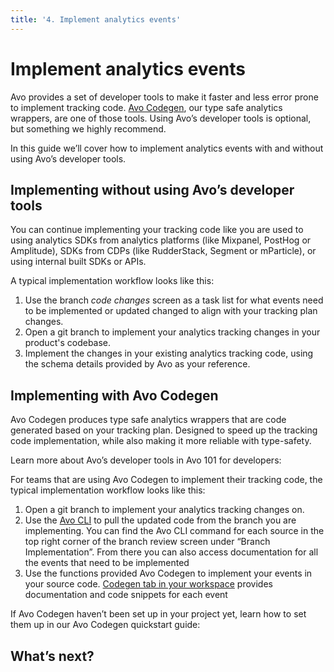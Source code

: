 ```yaml
---
title: '4. Implement analytics events'
---
```



# Implement analytics events

Avo provides a set of developer tools to make it faster and less error prone to implement tracking code. [Avo Codegen](/implementation/devs-101#avo-codegen-type-safe-analytics-wrappers), our type safe analytics wrappers, are one of those tools. Using Avo’s developer tools is optional, but something we highly recommend.

In this guide we’ll cover how to implement analytics events with and without using Avo’s developer tools.

## Implementing without using Avo’s developer tools

You can continue implementing your tracking code like you are used to using analytics SDKs from analytics platforms (like Mixpanel, PostHog or Amplitude), SDKs from CDPs (like RudderStack, Segment or mParticle), or using internal built SDKs or APIs.

A typical implementation workflow looks like this:

1. Use the branch _code changes_ screen as a task list for what events need to be implemented or updated changed to align with your tracking plan changes.
2. Open a git branch to implement your analytics tracking changes in your product's codebase.
3. Implement the changes in your existing analytics tracking code, using the schema details provided by Avo as your reference.

<PageLink
  image="/docs/images/svg/analyticsmanager.svg"
  title="Branch Code Changes"
  description="Read more on using the branch code changes screen for a simple and accurate implementation"
  href="/data-design/branches/code-changes"
/>

## Implementing with Avo Codegen

Avo Codegen produces type safe analytics wrappers that are code generated based on your tracking plan. Designed to speed up the tracking code implementation, while also making it more reliable with type-safety.

Learn more about Avo’s developer tools in Avo 101 for developers:

<PageLink
  image="/docs/images/svg/analyticsmanager.svg"
  title="Avo 101 for developers"
  description="Learn about Avo’s developer tools"
  href="/implementation/devs-101"
/>

For teams that are using Avo Codegen to implement their tracking code, the typical implementation workflow looks like this:

1. Open a git branch to implement your analytics tracking changes on.
2. Use the [Avo CLI](/implementation/cli) to pull the updated code from the branch you are implementing. You can find the Avo CLI command for each source in the top right corner of the branch review screen under “Branch Implementation”. From there you can also access documentation for all the events that need to be implemented
3. Use the functions provided Avo Codegen to implement your events in your source code. [Codegen tab in your workspace](https://www.avo.app/schemas/fwtXqAc0fCLy7b7oGW40/implement/fs/WUFObVFR4PVbZGtT1hQ5) provides documentation and code snippets for each event

If Avo Codegen haven’t been set up in your project yet, learn how to set them up in our Avo Codegen quickstart guide:

<PageLink
  image="/docs/images/svg/dev.svg"
  title="Avo Codegen overview"
  description="Start using Avo Codegen"
  href="/implementation/start-using-avo-codegen"
/>

## What’s next?

<PageLink
  image="/docs/images/svg/analyticsmanager.svg"
  title="5. Validate implementation"
  description="Learn how to validate implementation"
  href="/workflow/validate"
/>
